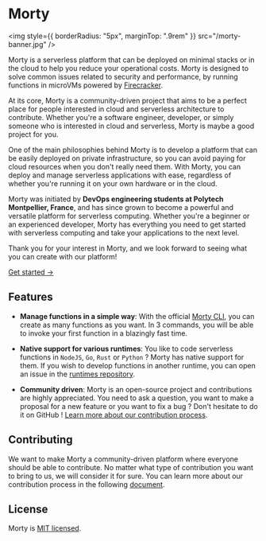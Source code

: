 # Morty

<img
  style={{ borderRadius: "5px", marginTop: ".9rem" }}
  src="/morty-banner.jpg"
/>

Morty is a serverless platform that can be deployed on minimal stacks or in the cloud to help you reduce your operational costs. Morty is designed to solve common issues related to security and performance, by running functions in microVMs powered by [Firecracker](https://firecracker-microvm.github.io/).

At its core, Morty is a community-driven project that aims to be a perfect place for people interested in cloud and serverless architecture to contribute. Whether you're a software engineer, developer, or simply someone who is interested in cloud and serverless, Morty is maybe a good project for you.

One of the main philosophies behind Morty is to develop a platform that can be easily deployed on private infrastructure, so you can avoid paying for cloud resources when you don't really need them. With Morty, you can deploy and manage serverless applications with ease, regardless of whether you're running it on your own hardware or in the cloud.

Morty was initiated by **DevOps engineering students at Polytech Montpellier, France**, and has since grown to become a powerful and versatile platform for serverless computing. Whether you're a beginner or an experienced developer, Morty has everything you need to get started with serverless computing and take your applications to the next level.

Thank you for your interest in Morty, and we look forward to seeing what you can create with our platform!

[Get started →](./docs/introduction.mdx)

## Features

- **Manage functions in a simple way**: With the official [Morty CLI](https://github.com/morty-faas/cli), you can create as many functions as you want. In 3 commands, you will be able to invoke your first function in a blazingly fast time.

- **Native support for various runtimes**: You like to code serverless functions in `NodeJS`, `Go`, `Rust` or `Python` ? Morty has native support for them. If you wish to develop functions in another runtime, you can open an issue in the [runtimes repository](https://github.com/morty-faas/runtimes).
- **Community driven**: Morty is an open-source project and contributions are highly appreciated. You need to ask a question, you want to make a proposal for a new feature or you want to fix a bug ? Don&apos;t hesitate to do it on GitHub ! [Learn more about our contribution process](#contributing).

## Contributing

We want to make Morty a community-driven platform where everyone should be able to contribute. No matter what type of contribution you want to bring to us, we will consider it for sure. You can learn more about our contribution process in the following [document](./contribute).

## License

Morty is [MIT licensed](https://github.com/morty-faas/.github/blob/main/LICENSE).
